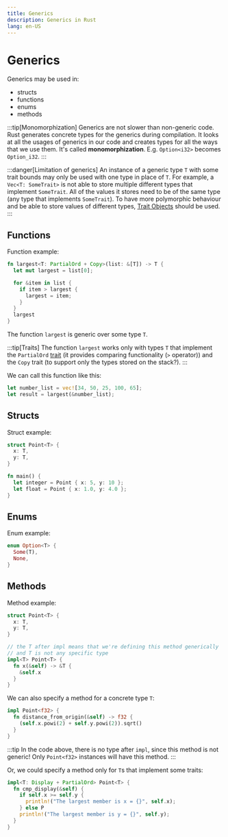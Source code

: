 ```yaml
---
title: Generics
description: Generics in Rust
lang: en-US
---
```



# Generics

Generics may be used in:

- structs
- functions
- enums
- methods

:::tip[Monomorphization]
Generics are not slower than non-generic code. Rust generates concrete types for
the generics during compilation. It looks at all the usages of generics in our
code and creates types for all the ways that we use them. It's called
**monomorphization**. E.g. `Option<i32>` becomes `Option_i32`.
:::

:::danger[Limitation of generics]
An instance of a generic type `T` with some trait bounds may only be used with
one type in place of `T`. For example, a `Vec<T: SomeTrait>` is not able to
store multiple different types that implement `SomeTrait`. All of the values it
stores need to be of the same type (any type that implements `SomeTrait`). To
have more polymorphic behaviour and be able to store values of different types,
[Trait Objects](./traits#trait-objects) should be used.
:::

## Functions

Function example:

```rust
fn largest<T: PartialOrd + Copy>(list: &[T]) -> T {
  let mut largest = list[0];

  for &item in list {
    if item > largest {
      largest = item;
    }
  }
  largest
}
```

The function `largest` is generic over some type `T`.

:::tip[Traits]
The function `largest` works only with types `T` that implement the `PartialOrd`
[trait](./traits) (it provides comparing functionality (`>` operator)) and
the `Copy` trait (to support only the types stored on the stack?).
:::

We can call this function like this:

```rust
let number_list = vec![34, 50, 25, 100, 65];
let result = largest(&number_list);
```

## Structs

Struct example:

```rust
struct Point<T> {
  x: T,
  y: T,
}

fn main() {
  let integer = Point { x: 5, y: 10 };
  let float = Point { x: 1.0, y: 4.0 };
}
```

## Enums

Enum example:

```rust
enum Option<T> {
  Some(T),
  None,
}
```

## Methods

Method example:

```rust
struct Point<T> {
  x: T,
  y: T,
}

// the T after impl means that we're defining this method generically
// and T is not any specific type
impl<T> Point<T> {
  fn x(&self) -> &T {
    &self.x
  }
}
```

We can also specify a method for a concrete type `T`:

```rust
impl Point<f32> {
  fn distance_from_origin(&self) -> f32 {
    (self.x.powi(2) + self.y.powi(2)).sqrt()
  }
}
```

:::tip
In the code above, there is no type after `impl`, since this method is
not generic! Only `Point<f32>` instances will have this method.
:::

Or, we could specify a method only for `T`s that implement some traits:

```rust
impl<T: Display + PartialOrd> Point<T> {
  fn cmp_display(&self) {
    if self.x >= self.y {
      println!("The largest member is x = {}", self.x);
    } else P
    println!("The largest member is y = {}", self.y);
  }
}
```